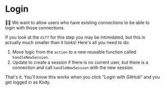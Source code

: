 # Login

<EpicVideo url="https://www.epicweb.dev/workshops/authentication-strategies-and-implementation/third-party-login/implementing-github-login-with-two-factor-authentication" />

👨‍💼 We want to allow users who have existing connections to be able to login with
those connections.

If you look at the `diff` for this step you may be intimidated, but this is
actually much smaller than it looks! Here's all you need to do:

1. Move logic from the <InlineFile file="app/routes/_auth+/login.tsx" />
   `action` to a new reusable function called `handleNewSession`.
1. Update <InlineFile file="app/routes/_auth+/auth.$provider.callback.ts" /> to
   create a session if there is no current user, but there is a connection and
   call `handleNewSession` with the new session.

That's it. You'll know this works when you click "Login with GitHub" and you get
logged in as Kody.
